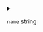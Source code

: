 
<details>
<summary>

`name`  <span class="config-field-type">string</span> 

</summary>

Name is the name of the builder to use. If omitted, DevSpace will try to create
or reuse a builder in the form devspace-$NAMESPACE

</details>
